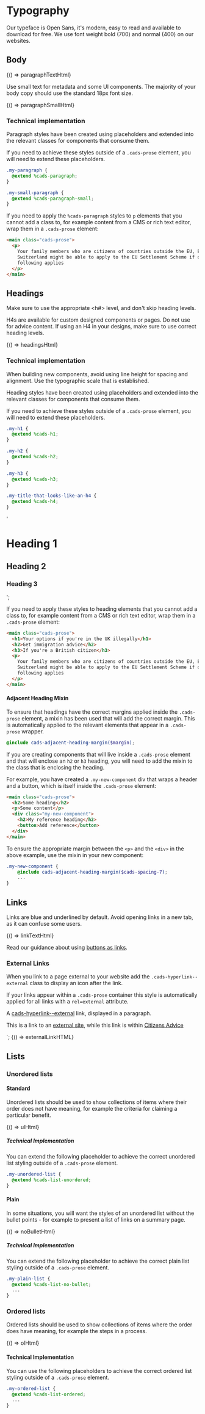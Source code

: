 
<Meta title="Foundations/Typography" />

# Typography

Our typeface is Open Sans, it's modern, easy to read and available to download for free. We use font weight bold (700) and normal (400) on our websites.

## Body


<Preview>
  <Story
    name="Paragraph"
    parameters={{ docs: { source: { code: paragraphTextHtml } } }}
  >
    {() => paragraphTextHtml}
  </Story>
</Preview>

Use small text for metadata and some UI components. The majority of your body copy should use the standard 18px font size.


<Preview>
  <Story
    name="Small paragraph"
    parameters={{ docs: { source: { code: paragraphSmallHtml } } }}
  >
    {() => paragraphSmallHtml}
  </Story>
</Preview>

### Technical implementation

Paragraph styles have been created using placeholders and extended into the relevant classes for components that consume them.

If you need to achieve these styles outside of a `.cads-prose` element, you will need to extend these placeholders.

```scss
.my-paragraph {
  @extend %cads-paragraph;
}

.my-small-paragraph {
  @extend %cads-paragraph-small;
}
```

If you need to apply the `%cads-paragraph` styles to `p` elements that you cannot add a class to, for example content from a CMS or rich text editor, wrap them in a `.cads-prose` element:

```html
<main class="cads-prose">
  <p>
    Your family members who are citizens of countries outside the EU, EEA or
    Switzerland might be able to apply to the EU Settlement Scheme if one of the
    following applies
  </p>
</main>
```

## Headings

Make sure to use the appropriate <h#> level, and don't skip heading levels.

H4s are available for custom designed components or pages. Do not use for advice content. If using an H4 in your designs, make sure to use correct heading levels.


<Preview>
  <Story
    name="Headings"
    parameters={{ docs: { source: { code: headingsHtml } } }}
  >
    {() => headingsHtml}
  </Story>
</Preview>

### Technical implementation

When building new components, avoid using line height for spacing and alignment. Use the typographic scale that is established.

Heading styles have been created using placeholders and extended into the relevant classes for components that consume them.

If you need to achieve these styles outside of a `.cads-prose` element, you will need to extend these placeholders.

```scss
.my-h1 {
  @extend %cads-h1;
}

.my-h2 {
  @extend %cads-h2;
}

.my-h3 {
  @extend %cads-h3;
}

.my-title-that-looks-like-an-h4 {
  @extend %cads-h4;
}
```

  '<div class="cads-prose"><h1>Heading 1</h1><h2>Heading 2</h2><h3>Heading 3</h3></div>';

If you need to apply these styles to heading elements that you cannot add a class to, for example content from a CMS or rich text editor, wrap them in a `.cads-prose` element:

```html
<main class="cads-prose">
  <h1>Your options if you're in the UK illegally</h1>
  <h2>Get immigration advice</h2>
  <h3>If you're a British citizen</h3>
  <p>
    Your family members who are citizens of countries outside the EU, EEA or
    Switzerland might be able to apply to the EU Settlement Scheme if one of the
    following applies
  </p>
</main>
```

#### Adjacent Heading Mixin

To ensure that headings have the correct margins applied inside the `.cads-prose` element, a mixin has been used that will add the correct margin. This is automatically applied to the relevant elements that appear in a `.cads-prose` wrapper.

```scss
@include cads-adjacent-heading-margin($margin);
```

If you are creating components that will live inside a `.cads-prose` element and that will enclose an `h2` or `h3` heading, you will need to add the mixin to the class that is enclosing the heading.

For example, you have created a `.my-new-component` div that wraps a header and a button, which is itself inside the `.cads-prose` element:

```html
<main class="cads-prose">
  <h2>Some heading</h2>
  <p>Some content</p>
  <div class="my-new-component">
    <h2>My reference heading</h2>
    <button>Add reference</button>
  </div>
</main>
```

To ensure the appropriate margin between the `<p>` and the `<div>` in the above example, use the mixin in your new component:

```scss
.my-new-component {
    @include cads-adjacent-heading-margin($cads-spacing-7);
    ...
}
```

## Links

Links are blue and underlined by default. Avoid opening links in a new tab, as it can confuse some users.


<Preview>
  <Story name="Links" parameters={{ docs: { source: { code: linkTextHtml } } }}>
    {() => linkTextHtml}
  </Story>
</Preview>

Read our guidance about using <a href ="?path=/docs/components-buttons--primary">buttons as links</a>.

### External Links

When you link to a page external to your website add the `.cads-hyperlink--external` class to display an icon after the link.

If your links appear within a `.cads-prose` container this style is automatically applied for all links with a `rel=external` attribute.

<p class="my-paragraph">
  A <a href="http://www.example.com/unvisted" class="cads-hyperlink--external">cads-hyperlink--external</a> link, displayed in a paragraph.
</p>
<main class="cads-prose">
  <p>This is a link to an <a href="https://www.example.com" rel="external">external site</a>, while this link is within <a href="https://www.citizensadvice.org.uk/immigration">Citizens Advice</a></p>
</main>
`;

<Preview>
  <Story
    name="External Links"
    parameters={{ docs: { source: { code: externalLinkHTML } } }}
  >
    {() => externalLinkHTML}
  </Story>
</Preview>

## Lists

### Unordered lists

#### Standard

Unordered lists should be used to show collections of items where their order does not have meaning, for example the criteria for claiming a particular benefit.

<Preview>
  <Story
    name="Unordered List"
    parameters={{ docs: { source: { code: ulHtml } } }}
  >
    {() => ulHtml}
  </Story>
</Preview>

##### Technical Implementation

You can extend the following placeholder to achieve the correct unordered list styling outside of a `.cads-prose` element.

```scss
.my-unordered-list {
  @extend %cads-list-unordered;
}
```

#### Plain

In some situations, you will want the styles of an unordered list without the bullet points - for example to present a list of links on a summary page.

<Preview>
  <Story
    name="Plain List"
    parameters={{ docs: { source: { code: noBulletHtml } } }}
  >
    {() => noBulletHtml}
  </Story>
</Preview>

##### Technical Implementation

You can extend the following placeholder to achieve the correct plain list styling outside of a `.cads-prose` element.

```scss
.my-plain-list {
  @extend %cads-list-no-bullet;
  ...
}
```

### Ordered lists

Ordered lists should be used to show collections of items where the order does have meaning, for example the steps in a process.

<Preview>
  <Story
    name="Ordered List"
    parameters={{ docs: { source: { code: olHtml } } }}
  >
    {() => olHtml}
  </Story>
</Preview>

#### Technical Implementation

You can use the following placeholders to achieve the correct ordered list styling outside of a `.cads-prose` element.

```scss
.my-ordered-list {
  @extend %cads-list-ordered;
  ...
}
```
